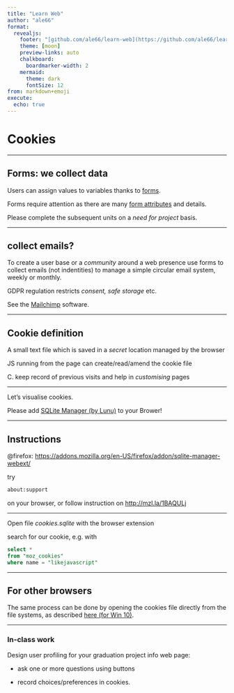 ```yaml
---
title: "Learn Web"
author: "ale66"
format: 
  revealjs:
    footer: "[github.com/ale66/learn-web](https://github.com/ale66/learn-web)&nbsp;&nbsp;&nbsp;"
    theme: [moon]
    preview-links: auto
    chalkboard: 
      boardmarker-width: 2
    mermaid:
      theme: dark
      fontSize: 12
from: markdown+emoji
execute:
  echo: true
---
```


# Cookies


---

## Forms: we collect data

Users can assign values to variables thanks to [forms](https://www.w3schools.com/html/html_forms.asp).

Forms require attention as there are many [form attributes](https://www.w3schools.com/html/html_forms_attributes.asp) and details.

Please complete the subsequent units on a *need for project* basis.


---

## collect emails?

To create a user base or a *community* around a web presence
use forms to collect emails (not indentities) to manage a simple circular email system, weekly or monthly.

GDPR regulation restricts *consent, safe storage* etc.

See the [Mailchimp](https://mailchimp.com/en-gb/) software.


---

## Cookie definition

A small text file which is saved in a *secret* location managed by the browser

JS running from the page can create/read/amend the cookie file

C. keep record of previous visits and help in *customising* pages

---

Let's visualise cookies.

Please add [SQLite Manager (by Lunu)](https://add0n.com/sqlite-manager.html) to your Brower!

---

## Instructions

@firefox: [https://addons.mozilla.org/en-US/firefox/addon/sqlite-manager-webext/](https://addons.mozilla.org/en-US/firefox/addon/sqlite-manager-webext/)

try

```html
about:support
```

on your browser, or follow instruction on [http://mzl.la/1BAQULj](http://mzl.la/1BAQULj)

---

Open file *cookies.sqlite* with the browser extension

search for our cookie, e.g. with

```sql
select * 
from "moz_cookies" 
where name = "likejavascript"
```

---

## For other browsers

The same process can be done by opening the cookies file directly from the file systems, as described [here (for Win 10)](https://www.digitalcitizen.life/cookies-location-windows-10/).

---

### In-class work

Design user profiling for your graduation project info web page:

- ask one or more questions using buttons

- record choices/preferences in cookies.
